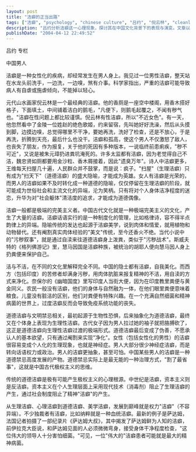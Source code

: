 ```yaml
---
layout: post
title: "洁癖的正当出路"
tags: ["洁癖", "psychology", "chinese culture", "吕约", "倪云林", "cleanliness", "perfectionism", "cultural analysis", "mental health", "male psychology"]
description: "吕约分析洁癖这一心理现象，探讨其在中国文化背景下的表现与演变。文章以元代画家倪云林为例，揭示洁癖如何从生理层面的过度清洁追求，演变为道德洁癖或权力洁癖。作者认为男性洁癖若不转化为道德隐喻，往往会成为社会笑柄；而传统道德洁癖则可能是极权主义的心理根源。文章对比了东西方文化中对洁净概念的不同理解，以及现代社会应对洁癖的方式。"
publishDate: "2004-04-12 22:49:52"
---
```


吕约 专栏

中国男人

洁癖是一种女性化的疾病，却经常发生在男人身上。我见过一位男性洁癖，整天站在水龙头前洗手，一边洗，一边嗅，煞有介事。科学家指出，严重的洁癖可能导致病人有自虐或施虐倾向，不能掉以轻心。

元代山水画家倪云林是一个最经典的洁癖。他的香厕是一座空中楼阁，用香木搭好格子，下面填土，中间铺着洁白的鹅毛，"凡便下，则鹅毛起覆之，不闻有秽气也。"洁癖在性问题上都比较谨慎。倪云林有性洁癖，所以"不近女色"。有一天，他忽然看中了金陵一位姓赵的绝色歌姬，约来留宿，先叫她好好洗澡，然后从头摸到脚，边摸边嗅，总觉得哪里不干净，要她再洗，洗好了检查，还是不放心，于是再洗，折腾到天亮，最后什么也没干。洁癖和孤高，使这个男人不仅激怒了敌人，也丧失了朋友，作为报复，关于他的死因有多种版本，一说临终前患痢疾，"秽不可近"，又说是被朱元璋扔进粪坑淹死的。许多太监都有洁癖，因为老觉得自己不洁，魏忠贤如厕都要用金沙粒、香木屑接着，因此"遗臭万年"。诗人中洁癖更多，王维每天扫屋几十遍，人民群众并不鼓掌，而是说：疯子。"扫屋"（生理洁癖）只有成为"扫天下"（道德洁癖）的盛大隐喻，才能成为英雄。女人有洁癖是光荣的，而男人的洁癖如果不及时转化成一种道德的隐喻，仅仅停留在生理洁癖的阶段，就可能成为世俗社会和主流文化的异端，沦为笑柄。只有将对个人身体洁净程度的迷恋，升华为对"社会躯体"清洁度的追求，才能成为道德偶像。

洁癖一般都是极端的完美主义者。中国古代文化就是一种极端完美主义的文化，产生了大量的洁癖。洁癖话语实行的是一种制度化的管理，比如格律诗，容不得半点韵律上的异端。隐喻传统的发达也起源于洁癖美学，说到肉体和情爱，就用植物和动物替代。还有阉割真实肉体经验的"美文"传统，至今还香火不绝。当代小说中的"污秽叙事"，就是通过自渎来往道德洁癖身上泼粪，类似于"污秽战术"。斯威夫特的《格列佛游记》里，慧马因国是洁癖种族，被统治的胡耶人便向慧马因人身上扔粪便来保护自己。

洁与不洁，在不同的文化里解释完全不同。中国的隐士都有洁癖，自我美化。而西方（包括印度）的苦修者却满身污秽，用肉体肮脏来报复精神的不洁，用自渎的方式来净化。奈保尔的《幽暗国度》里写印度人当街大便，因为在印度教里粪便与黄金同义。农民一般没有洁癖，他们的身体与自然融为一体，在他们眼里粪便意味着粮食。儿童没有脏洁的区别，他们对粪便有特殊兴趣。在一个充满自然细菌和精神病菌的世界上，过度洁癖反而会导致免疫系统功能的丧失。

道德洁癖与文明禁忌相关，最初起源于生物性恐惧，后来抽象化为道德洁癖，最终又在个体身上表现为生理性洁癖。古代女子因为男人拉过她的袖子就把胳膊砍了，这正是道德洁癖向生理性洁癖过渡的极端形式。道德洁癖最后变成了伪善，不愿承认人的基本欲望，只有通过阉割来实现"净化"。女性（包括女性化的男性）的洁癖很容易变成个人化的生理现象，也就是神经症。男人大部分很少神经症洁癖，而是转向话语权力或政治。男人的洁癖更抽象，甚至可怕。中国某些男人的洁癖是一种道德禁忌高度发展的产物。道德禁忌实际上是最无能的一种治理方式，"割了最省事"，这就是中国古代极权主义的思维。

传统的道德洁癖是极有可能产生极权主义的心理根源。中世纪是洁癖，资本主义则是反洁癖。资本主义在个人生理层面上采用现代技术（消毒剂）阻止了生理洁癖的产生，通过社会制度阻止了精神"洁癖"的产生。

从生理洁癖、心理洁癖到道德洁癖、美学洁癖，发展到巅峰就是权力"洁癖"（不容异端）。不少独裁者有洁癖，比如纳粹就是一种血统洁癖。最新的例子是萨达姆，法国记者拍摄了一部纪录片《萨达姆大叔》，其中揭发了萨达姆鲜为人知的洁癖，前伊拉克大臣说，和萨达姆见面的人必须微微弯身，接受身体干净程度检查，"这位伟大的领导人十分害怕细菌。"可见，一位"伟大的"洁癖患者可能就是最大的精神病菌。

